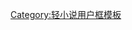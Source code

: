 {{Userbox
  |border-c = #000000
  |border-s = 1
  |id-c     = #EE9A00
  |id-s     = 16
  |id-fc    = #FFFFFF
  |info-c   = #FFFFFF
  |info-s   = 10
  |info-fc  = #000000
  |id       = K-1
  |info     = 這個用戶患有'''[[銀魂|釘宮病K-1型]]'''。
  |usercategory = 喜歡銀魂的維基人
  |usercategory2 = 喜欢钉宫理惠的维基人
  |nocat    = {{{nocat|}}}
}}<noinclude>
[[Category:轻小说用户框模板]]
</noinclude>